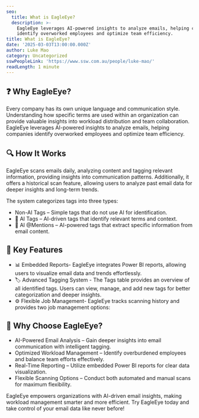 ```yaml
---
seo:
  title: What is EagleEye?
  description: >-
    EagleEye leverages AI-powered insights to analyze emails, helping companies
    identify overworked employees and optimize team efficiency.
title: What is EagleEye?
date: '2025-03-03T13:00:00.000Z'
author: Luke Mao
category: Uncategorized
sswPeopleLink: 'https://www.ssw.com.au/people/luke-mao/'
readLength: 1 minute
---
```


## ❓ Why EagleEye?

Every company has its own unique language and communication style. Understanding how specific terms are used within an organization can provide valuable insights into workload distribution and team collaboration. EagleEye leverages AI-powered insights to analyze emails, helping companies identify overworked employees and optimize team efficiency.

## 🔍 How It Works

EagleEye scans emails daily, analyzing content and tagging relevant information, providing insights into communication patterns. Additionally, it offers a historical scan feature, allowing users to analyze past email data for deeper insights and long-term trends.

The system categorizes tags into three types:

* Non-AI Tags – Simple tags that do not use AI for identification.
* 🤖 AI Tags – AI-driven tags that identify relevant terms and context.
* 🤖 AI @Mentions – AI-powered tags that extract specific information from email content.

## 🚀 Key Features

* 📊 Embedded Reports- EagleEye integrates Power BI reports, allowing users to visualize email data and trends effortlessly.
* 🏷️ Advanced Tagging System - The Tags table provides an overview of all identified tags. Users can view, manage, and add new tags for better categorization and deeper insights.
* ⚙️ Flexible Job Management- EagleEye tracks scanning history and provides two job management options:

## 🎯 Why Choose EagleEye?

* AI-Powered Email Analysis – Gain deeper insights into email communication with intelligent tagging.
* Optimized Workload Management – Identify overburdened employees and balance team efforts effectively.
* Real-Time Reporting – Utilize embedded Power BI reports for clear data visualization.
* Flexible Scanning Options – Conduct both automated and manual scans for maximum flexibility.

EagleEye empowers organizations with AI-driven email insights, making workload management smarter and more efficient. Try EagleEye today and take control of your email data like never before!
